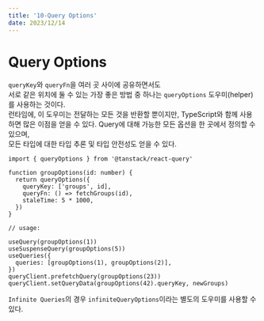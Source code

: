 ```yaml
---
title: '10-Query Options'
date: 2023/12/14
---
```


# Query Options

`queryKey`와 `queryFn`을 여러 곳 사이에 공유하면서도 <br />
서로 같은 위치에 둘 수 있는 가장 좋은 방법 중 하나는 `queryOptions` 도우미(helper)를 사용하는 것이다. <br />
런타임에, 이 도우미는 전달하는 모든 것을 반환할 뿐이지만, TypeScript와 함께 사용하면 많은 이점을 얻을 수 있다. 
Query에 대해 가능한 모든 옵션을 한 곳에서 정의할 수 있으며, <br />
모든 타입에 대한 타입 추론 및 타입 안전성도 얻을 수 있다.

```tsx
import { queryOptions } from '@tanstack/react-query'

function groupOptions(id: number) {
  return queryOptions({
    queryKey: ['groups', id],
    queryFn: () => fetchGroups(id),
    staleTime: 5 * 1000,
  })
}

// usage:

useQuery(groupOptions(1))
useSuspenseQuery(groupOptions(5))
useQueries({
  queries: [groupOptions(1), groupOptions(2)],
})
queryClient.prefetchQuery(groupOptions(23))
queryClient.setQueryData(groupOptions(42).queryKey, newGroups)
```

`Infinite Queries`의 경우 `infiniteQueryOptions`이라는 별도의 도우미를 사용할 수 있다.